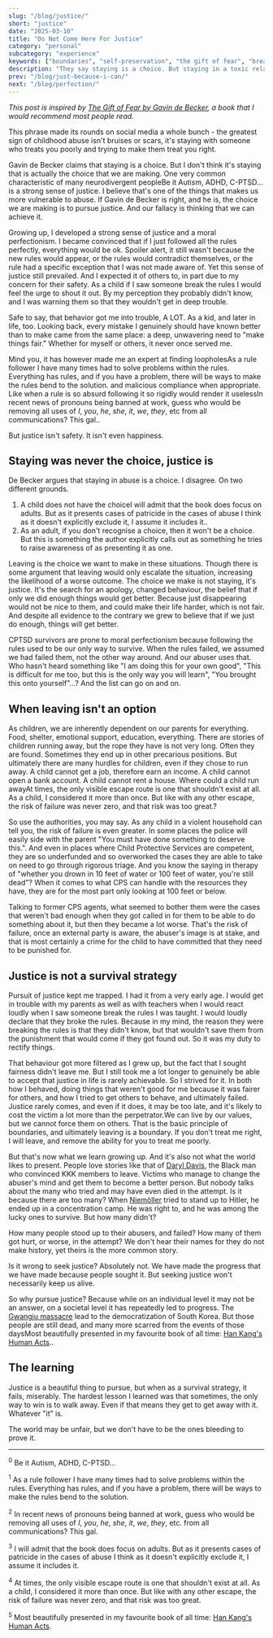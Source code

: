 ```yaml
---
slug: "/blog/justice/"
short: "justice"
date: "2025-03-10"
title: "Do Not Come Here For Justice"
category: "personal"
subcategory: "experience"
keywords: ["boundaries", "self-preservation", "the gift of fear", "breaking free from toxic dynamics", "choosing safety", "when to set boundaries", "why we can't leave", "wanting justice", "wanting an apology", "staying is a choice", "letting go of justice", "toxic relationships", "why we stay", "emotional abuse recovery", "domestic violence", "domestic violence recovery", "moral perfectionism", "trauma response", "leaving abusive situations", "survivor mindset", "how to stop seeking fairness", "justice isn't safety"]
description: "They say staying is a choice. But staying in a toxic relationship isn't the real choice we make. It’s the pursuit of justice. We believe fairness can be achieved if we just try hard enough, but that belief often keeps us trapped. When justice fails as a survival strategy, what’s left? Letting go can be the hardest but most necessary lesson."
prev: "/blog/just-because-i-can/"
next: "/blog/perfection/"
---
```



_This post is inspired by [The Gift of Fear by Gavin de Becker](https://www.goodreads.com/book/show/56465.The_Gift_of_Fear), a book that I would recommend most people read._

This phrase made its rounds on social media a whole bunch - the greatest sign of childhood abuse isn't bruises or scars, it's staying with someone who treats you poorly and trying to make them treat you right.

Gavin de Becker claims that staying is a choice. But I don't think it's staying that is actually the choice that we are making. One very common characteristic of many neurodivergent people<Footnote presentation="0">Be it Autism, ADHD, C-PTSD...</Footnote> is a strong sense of justice. I believe that's one of the things that makes us more vulnerable to abuse. If Gavin de Becker is right, and he is, the choice we are making is to pursue justice. And our fallacy is thinking that we can achieve it.

Growing up, I developed a strong sense of justice and a moral perfectionism. I became convinced that if I just followed all the rules perfectly, everything would be ok. Spoiler alert, it still wasn't because the new rules would appear, or the rules would contradict themselves, or the rule had a specific exception that I was not made aware of. Yet this sense of justice still prevailed. And I expected it of others to, in part due to my concern for their safety. As a child if I saw someone break the rules I would feel the urge to shout it out. By my perception they probably didn't know, and I was warning them so that they wouldn't get in deep trouble.

Safe to say, that behavior got me into trouble, A LOT. As a kid, and later in life, too. Looking back, every mistake I genuinely should have known better than to make came from the same place: a deep, unwavering need to "make things fair." Whether for myself or others, it never once served me.

Mind you, it has however made me an expert at finding loopholes<Footnote presentation="1">As a rule follower I have many times had to solve problems within the rules. Everything has rules, and if you have a problem, there will be ways to make the rules bend to the solution.</Footnote> and malicious compliance when appropriate. Like when a rule is so absurd following it so rigidly would render it useless<Footnote presentation="2">In recent news of pronouns being banned at work, guess who would be removing all uses of _I_, _you_, _he_, _she_, _it_, _we_, _they_, etc from all communications? This gal.</Footnote>.

But justice isn't safety. It isn't even happiness.

## Staying was never the choice, justice is

De Becker argues that staying in abuse is a choice. I disagree. On two different grounds.
1. A child does not have the choice<Footnote presentation="3">I will admit that the book does focus on adults. But as it presents cases of patricide in the cases of abuse I think as it doesn't explicitly exclude it, I assume it includes it.</Footnote>.
2. As an adult, if you don't recognise a choice, then it won't be a choice. But this is something the author explicitly calls out as something he tries to raise awareness of as presenting it as one.

Leaving is the choice we want to make in these situations. Though there is some argument that leaving would only escalate the situation, increasing the likelihood of a worse outcome. The choice we make is not staying, it's justice. It's the search for an apology, changed behaviour, the belief that if only we did enough things would get better. Because just disappearing would not be nice to them, and could make their life harder, which is not fair. And despite all evidence to the contrary we grew to believe that if we just do enough, things will get better.

CPTSD survivors are prone to moral perfectionism because following the rules used to be our only way to survive. When the rules failed, we assumed we had failed them, not the other way around. And our abuser uses that. Who hasn't heard something like "I am doing this for your own good", "This is difficult for me too, but this is the only way you will learn", "You brought this onto yourself"...? And the list can go on and on.

## When leaving isn't an option

As children, we are inherently dependent on our parents for everything. Food, shelter, emotional support, education, everything. There are stories of children running away, but the rope they have is not very long. Often they are found. Sometimes they end up in other precarious positions. But ultimately there are many hurdles for children, even if they chose to run away. A child cannot get a job, therefore earn an income. A child cannot open a bank account. A child cannot rent a house. Where could a child run away<Footnote presentation="4">At times, the only visible escape route is one that shouldn't exist at all. As a child, I considered it more than once. But like with any other escape, the risk of failure was never zero, and that risk was too great.</Footnote>?

So use the authorities, you may say. As any child in a violent household can tell you, the risk of failure is even greater. In some places the police will easily side with the parent "You must have done something to deserve this.". And even in places where Child Protective Services are competent, they are so underfunded and so overworked the cases they are able to take on need to go through rigorous triage. And you know the saying in therapy of "whether you drown in 10 feet of water or 100 feet of water, you're still dead"? When it comes to what CPS can handle with the resources they have, they are for the most part only looking at 100 feet or below. 

Talking to former CPS agents, what seemed to bother them were the cases that weren't bad enough when they got called in for them to be able to do something about it, but then they became a lot worse. That's the risk of failure, once an external party is aware, the abuser's image is at stake, and that is most certainly a crime for the child to have committed that they need to be punished for. 

## Justice is not a survival strategy

Pursuit of justice kept me trapped. I had it from a very early age. I would get in trouble with my parents as well as with teachers when I would react loudly when I saw someone break the rules I was taught. I would loudly declare that they broke the rules. Because in my mind, the reason they were breaking the rules is that they didn't know, but that wouldn't save them from the punishment that would come if they got found out. So it was my duty to rectify things. 

That behaviour got more filtered as I grew up, but the fact that I sought fairness didn't leave me. But I still took me a lot longer to genuinely be able to accept that justice in life is rarely achievable. So I strived for it. In both how I behaved, doing things that weren't good for me because it was fairer for others, and how I tried to get others to behave, and ultimately failed. Justice rarely comes, and even if it does, it may be too late, and it's likely to cost the victim a lot more than the perpetrator.We can live by our values, but we cannot force them on others. That is the basic principle of boundaries, and ultimately leaving is a boundary. If you don't treat me right, I will leave, and remove the ability for you to treat me poorly.

But that's now what we learn growing up. And it's also not what the world likes to present. People love stories like that of [Daryl Davis](https://hir.harvard.edu/in-the-lions-den/), the Black man who convinced KKK members to leave. Victims who manage to change the abuser's mind and get them to become a better person. But nobody talks about the many who tried and may have even died in the attempt. Is it because there are too many? When [Niemöller](https://encyclopedia.ushmm.org/content/en/article/martin-niemoeller-first-they-came-for-the-socialists) tried to stand up to Hitler, he ended up in a concentration camp. He was right to, and he was among the lucky ones to survive. But how many didn't? 

How many people stood up to their abusers, and failed? How many of them got hurt, or worse, in the attempt? We don't hear their names for they do not make history, yet theirs is the more common story. 

Is it wrong to seek justice? Absolutely not. We have made the progress that we have made because people sought it. But seeking justice won't necessarily keep us alive. 

So why pursue justice? Because while on an individual level it may not be an answer, on a societal level it has repeatedly led to progress. The [Gwangju massacre](https://en.wikipedia.org/wiki/Gwangju_Uprising) lead to the democratization of South Korea. But those people are still dead, and many more scarred from the events of those days<Footnote presentation="5">Most beautifully presented in my favourite book of all time: [Han Kang's Human Acts](https://www.goodreads.com/book/show/30091914-human-acts).</Footnote>.

## The learning

Justice is a beautiful thing to pursue, but when as a survival strategy, it fails, miserably. The hardest lesson I learned was that sometimes, the only way to win is to walk away. Even if that means they get to get away with it. Whatever "it" is.

The world may be unfair, but we don't have to be the ones bleeding to prove it.

<AuthorCard/>

---
<sup>0</sup> Be it Autism, ADHD, C-PTSD...

<sup>1</sup> As a rule follower I have many times had to solve problems within the rules. Everything has rules, and if you have a problem, there will be ways to make the rules bend to the solution.

<sup>2</sup> In recent news of pronouns being banned at work, guess who would be removing all uses of _I_, _you_, _he_, _she_, _it_, _we_, _they_, etc. from all communications? This gal.

<sup>3</sup> I will admit that the book does focus on adults. But as it presents cases of patricide in the cases of abuse I think as it doesn't explicitly exclude it, I assume it includes it.

<sup>4</sup> At times, the only visible escape route is one that shouldn't exist at all. As a child, I considered it more than once. But like with any other escape, the risk of failure was never zero, and that risk was too great.

<sup>5</sup> Most beautifully presented in my favourite book of all time: [Han Kang's Human Acts](https://www.goodreads.com/book/show/30091914-human-acts).
